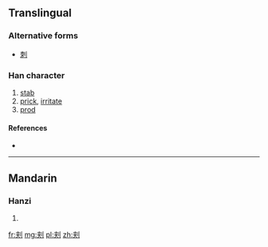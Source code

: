 ==Translingual==
===Alternative forms===
* [[刺]]

===Han character===
{{Han char|rn=18|rad=刀|as=06|sn=8|four=|canj=大廿中弓 (KTLN)}}

# [[stab]]
# [[prick]], [[irritate]]
# [[prod]]

====References====
* {{Han ref|kx=0139.251|hdz=10333.041|uh=523E|ud=21054}}

----

==Mandarin==

===Hanzi===
{{cmn-hanzi|pin=[[cì]] ([[ci4]])|wg=tz'u<sup>4</sup>}}

# {{defn|lang=cmn|sort=刀06}}

[[fr:刾]]
[[mg:刾]]
[[pl:刾]]
[[zh:刾]]